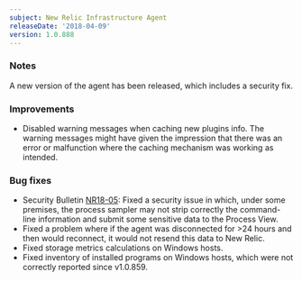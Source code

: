 ```yaml
---
subject: New Relic Infrastructure Agent
releaseDate: '2018-04-09'
version: 1.0.888
---
```


### Notes

A new version of the agent has been released, which includes a security fix.

### Improvements

* Disabled warning messages when caching new plugins info. The warning messages might have given the impression that there was an error or malfunction where the caching mechanism was working as intended.

### Bug fixes

* Security Bulletin [NR18-05](https://docs.newrelic.com/docs/accounts-partnerships/new-relic-security/security-bulletins/security-bulletin-nr18-05): Fixed a security issue in which, under some premises, the process sampler may not strip correctly the command-line information and submit some sensitive data to the Process View.
* Fixed a problem where if the agent was disconnected for >24 hours and then would reconnect, it would not resend this data to New Relic.
* Fixed storage metrics calculations on Windows hosts.
* Fixed inventory of installed programs on Windows hosts, which were not correctly reported since v1.0.859.
